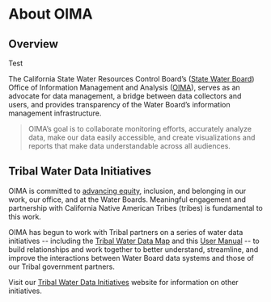 # About OIMA

## Overview

Test

The California State Water Resources Control Board's ([State Water Board](https://www.waterboards.ca.gov/)) Office of Information Management and Analysis ([OIMA](https://www.waterboards.ca.gov/resources/oima/)), serves as an advocate for data management, a bridge between data collectors and users, and provides transparency of the Water Board's information management infrastructure.

> OIMA's goal is to collaborate monitoring efforts, accurately analyze data, make our data easily accessible, and create visualizations and reports that make data understandable across all audiences.

## Tribal Water Data Initiatives

OIMA is committed to [advancing equity](https://www.waterboards.ca.gov/racial_equity/resolution-and-actions.html), inclusion, and belonging in our work, our office, and at the Water Boards. Meaningful engagement and partnership with California Native American Tribes (tribes) is fundamental to this work.

OIMA has begun to work with Tribal partners on a series of water data initiatives \-- including the [Tribal Water Data Map](https://gispublic.waterboards.ca.gov/portal/home/item.html?id=a71c1841907240e1a4d896c8cf2302a8) and this [User Manual](https://cawaterboarddatacenter.github.io/tribal-water-data-map-manual/) \-- to build relationships and work together to better understand, streamline, and improve the interactions between Water Board data systems and those of our Tribal government partners.

Visit our [Tribal Water Data Initiatives](https://www.waterboards.ca.gov/resources/oima/tribal_water_data_initiatives/) website for information on other initiatives.
